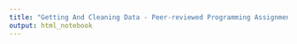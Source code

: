 ```yaml
---
title: "Getting And Cleaning Data - Peer-reviewed Programming Assignment"
output: html_notebook
---
```

